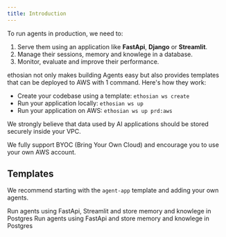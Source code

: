 ```yaml
---
title: Introduction
---
```


To run agents in production, we need to:
1. Serve them using an application like **FastApi**, **Django** or **Streamlit**.
2. Manage their sessions, memory and knowlege in a database.
3. Monitor, evaluate and improve their performance.

ethosian not only makes building Agents easy but also provides templates that can be deployed to AWS with 1 command. Here's how they work:

- Create your codebase using a template: `ethosian ws create`
- Run your application locally: `ethosian ws up`
- Run your application on AWS: `ethosian ws up prd:aws`

<Note>
We strongly believe that data used by AI applications should be stored securely inside your VPC.

We fully support BYOC (Bring Your Own Cloud) and encourage you to use your own AWS account.
</Note>

## Templates

We recommend starting with the `agent-app` template and adding your own agents.

<CardGroup cols={2}>
  <Card title="Agent App" icon="books" href="/templates/agent-app/run-local">
    Run agents using FastApi, Streamlit and store memory and knowlege in Postgres
  </Card>
  <Card title="Agent Api" icon="bolt" href="/templates/agent-api/run-local">
    Run agents using FastApi and store memory and knowlege in Postgres
  </Card>
</CardGroup>
